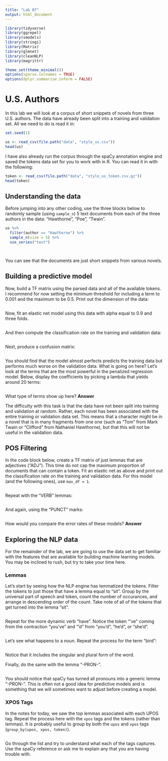 ```yaml
---
title: "Lab 07"
output: html_document
---
```


```r
library(tidyverse)
library(ggrepel)
library(smodels)
library(stringi)
library(Matrix)
library(glmnet)
library(cleanNLP)
library(magrittr)

theme_set(theme_minimal())
options(sparse.colnames = TRUE)
options(dplyr.summarise.inform = FALSE)
```

# U.S. Authors

In this lab we will look at a corpus of short snippets of novels from three
U.S. authors. The data have already been split into a training and validation
set. All we need to do is read it in:

```r
set.seed(1)

us <- read_csv(file.path("data", "stylo_us.csv"))
head(us)
```

I have also already run the corpus through the spaCy annotation engine and
saved the tokens data set for you to work with in R. You can read it in with
the following:

```r
token <- read_csv(file.path("data", "stylo_us_token.csv.gz"))
head(token)
```

## Understanding the data

Before jumping into any other coding, use the three blocks below to randomly
sample (using `sample_n`) 5 text documents from each of the three authors
in the data: "Hawthorne", "Poe", "Twain".

```r
us %>%
  filter(author == "Hawthorne") %>%
  sample_n(size = 5) %>%
  use_series("text")
```

```r

```

```r

```

You can see that the documents are just short snippets from various novels.

## Building a predictive model

Now, build a TF matrix using the parsed data and all of the available tokens.
I recommend for now setting the minimum threshold for including a term to 0.001
and the maximum to be 0.5. Print out the dimension of the data:

```r

```

Now, fit an elastic net model using this data with alpha equal to 0.9 and three
folds.

```r

```

And then compute the classification rate on the training and validation data:

```r

```

Next, produce a confusion matrix:

```r

```

You should find that the model almost perfects predicts the training data but
performs much worse on the validation data. What is going on here? Let's look
at the terms that are the most powerful in the penalized regression model.
Below, display the coefficients by picking a lambda that yields around 20 terms:

```r

```

What type of terms show up here? **Answer**

The difficulty with this task is that the data have not been split into training
and validation at random. Rather, each novel has been associated with the entire
training or validation data set. This means that a character might be in a novel
that is in many fragments from one one (such as "Tom" from Mark Twain or
"Clifford" from Nathaniel Hawthorne), but that this will not be useful in the
validation data.

## POS Filtering

In the code block below, create a TF matrix of just lemmas that are adjectives
("ADJ"). This time do not cap the maximum proportion of documents that can
contain a token. Fit an elastic net as above and print out the classification
rate on the training and validation data. For this model (and the following
ones), use `max_df = 1`.

```r

```

Repeat with the "VERB" lemmas:

```r

```

And again, using the "PUNCT" marks:

```r

```

How would you compare the error rates of these models? **Answer**

## Exploring the NLP data

For the remainder of the lab, we are going to use the data set to get familiar
with the features that are available for building machine learning models. You
may be inclined to rush, but try to take your time here.

### Lemmas

Let's start by seeing how the NLP engine has lemmatized the tokens. Filter
the tokens to just those that have a lemma equal to "sit". Group by the
universal part of speech and token, count the number of occurances, and
arrange in descending order of the count. Take note of all of the tokens that
get turned into the lemma "sit".

```r

```

Repeat for the more dynamic verb "have". Notice the token "'ve" coming from
the contraction "you've" and "'d" from "you'd", "he'd", or "she'd".

```r

```

Let's see what happens to a noun. Repeat the process for the term "bird":

```r

```

Notice that it includes the singular and plural form of the word.

Finally, do the same with the lemma "-PRON-".

```r

```

You should notice that spaCy has turned all pronouns into a generic lemma
"-PRON-". This is often not a good idea for predictive models and is something
that we will sometimes want to adjust before creating a model.

### XPOS Tags

In the notes for today, we saw the top lemmas associated with each UPOS tag.
Repeat the process here with the `xpos` tags and the tokens (rather than
lemmas). It is probably useful to group by both the `upos` and `xpos` tags
(`group_by(upos, xpos, token)`).

```r

```

Go through the list and try to understand what each of the tags captures. Use
the spaCy reference or ask me to explain any that you are having trouble with.
